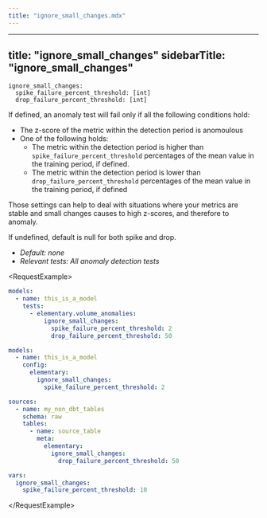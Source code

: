 ```yaml
---
title: "ignore_small_changes.mdx"
---
```


---
title: "ignore_small_changes"
sidebarTitle: "ignore_small_changes"
---

```
ignore_small_changes:
  spike_failure_percent_threshold: [int]
  drop_failure_percent_threshold: [int]
```

If defined, an anomaly test will fail only if all the following conditions hold:

- The z-score of the metric within the detection period is anomoulous
- One of the following holds:
  - The metric within the detection period is higher than `spike_failure_percent_threshold` percentages of the mean value in the training period, if defined.
  - The metric within the detection period is lower than `drop_failure_percent_threshold` percentages of the mean value in the training period, if defined

Those settings can help to deal with situations where your metrics are stable and small changes causes to high z-scores, and therefore to anomaly.

If undefined, default is null for both spike and drop.

- _Default: none_
- _Relevant tests: All anomaly detection tests_

&lt;RequestExample&gt;

```yml test
models:
  - name: this_is_a_model
    tests:
      - elementary.volume_anomalies:
          ignore_small_changes:
            spike_failure_percent_threshold: 2
            drop_failure_percent_threshold: 50
```

```yml model
models:
  - name: this_is_a_model
    config:
      elementary:
        ignore_small_changes:
          spike_failure_percent_threshold: 2
```

```yml source
sources:
  - name: my_non_dbt_tables
    schema: raw
    tables:
      - name: source_table
        meta:
          elementary:
            ignore_small_changes:
              drop_failure_percent_threshold: 50
```

```yml dbt_project.yml
vars:
  ignore_small_changes:
    spike_failure_percent_threshold: 10
```

&lt;/RequestExample&gt;
